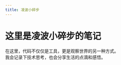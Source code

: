 ```yaml
---
title: 凌波小碎步
---
```



<div style={{
    display: "flex",
    flexDirection: "column",
    alignItems: "center",
    gap: "1.5rem",
    marginTop: "3rem"
}}>
    <Sun size={48} color="#FFA500" />
    <h1 style={{ fontWeight: 800, fontSize: "2.6rem", color: "#3b82f6", margin: 0 }}>
        这里是凌波小碎步的笔记
    </h1>
    <Smile size={40} color="#FFD700" />
    <div style={{ maxWidth: 480, color: "#444", fontSize: "1.15rem", textAlign: "center" }}>
        在这里，代码不仅仅是工具，更是观察世界的另一种方式。<br />
        我会记录下技术思考，也会分享生活的点滴和感悟。
    </div>
</div>


